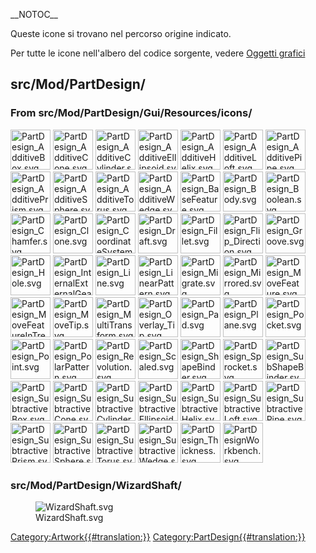 __NOTOC__
<languages/>

Queste icone si trovano nel percorso origine indicato.

Per tutte le icone nell'albero del codice sorgente, vedere [[Artwork/it|Oggetti grafici]]

== src/Mod/PartDesign/ ==

=== From src/Mod/PartDesign/Gui/Resources/icons/ ===

[[File:PartDesign_AdditiveBox.svg|64px]]
[[File:PartDesign_AdditiveCone.svg|64px]]
[[File:PartDesign_AdditiveCylinder.svg|64px]]
[[File:PartDesign_AdditiveEllipsoid.svg|64px]]
[[File:PartDesign_AdditiveHelix.svg|64px]]
[[File:PartDesign_AdditiveLoft.svg|64px]]
[[File:PartDesign_AdditivePipe.svg|64px]]
[[File:PartDesign_AdditivePrism.svg|64px]]
[[File:PartDesign_AdditiveSphere.svg|64px]]
[[File:PartDesign_AdditiveTorus.svg|64px]]
[[File:PartDesign_AdditiveWedge.svg|64px]]
[[File:PartDesign_BaseFeature.svg|64px]]
[[File:PartDesign_Body.svg|64px]]
[[File:PartDesign_Boolean.svg|64px]]
[[File:PartDesign_Chamfer.svg|64px]]
[[File:PartDesign_Clone.svg|64px]]
[[File:PartDesign_CoordinateSystem.svg|64px]]
[[File:PartDesign_Draft.svg|64px]]
[[File:PartDesign_Fillet.svg|64px]]
[[File:PartDesign_Flip_Direction.svg|64px]]
[[File:PartDesign_Groove.svg|64px]]
[[File:PartDesign_Hole.svg|64px]]
[[File:PartDesign_InternalExternalGear.svg|64px]]
[[File:PartDesign_Line.svg|64px]]
[[File:PartDesign_LinearPattern.svg|64px]]
[[File:PartDesign_Migrate.svg|64px]]
[[File:PartDesign_Mirrored.svg|64px]]
[[File:PartDesign_MoveFeature.svg|64px]]
[[File:PartDesign_MoveFeatureInTree.svg|64px]]
[[File:PartDesign_MoveTip.svg|64px]]
[[File:PartDesign_MultiTransform.svg|64px]]
[[File:PartDesign_Overlay_Tip.svg|64px]]
[[File:PartDesign_Pad.svg|64px]]
[[File:PartDesign_Plane.svg|64px]]
[[File:PartDesign_Pocket.svg|64px]]
[[File:PartDesign_Point.svg|64px]]
[[File:PartDesign_PolarPattern.svg|64px]]
[[File:PartDesign_Revolution.svg|64px]]
[[File:PartDesign_Scaled.svg|64px]]
[[File:PartDesign_ShapeBinder.svg|64px]]
[[File:PartDesign_Sprocket.svg|64px]]
[[File:PartDesign_SubShapeBinder.svg|64px]]
[[File:PartDesign_SubtractiveBox.svg|64px]]
[[File:PartDesign_SubtractiveCone.svg|64px]]
[[File:PartDesign_SubtractiveCylinder.svg|64px]]
[[File:PartDesign_SubtractiveEllipsoid.svg|64px]]
[[File:PartDesign_SubtractiveHelix.svg|64px]]
[[File:PartDesign_SubtractiveLoft.svg|64px]]
[[File:PartDesign_SubtractivePipe.svg|64px]]
[[File:PartDesign_SubtractivePrism.svg|64px]]
[[File:PartDesign_SubtractiveSphere.svg|64px]]
[[File:PartDesign_SubtractiveTorus.svg|64px]]
[[File:PartDesign_SubtractiveWedge.svg|64px]]
[[File:PartDesign_Thickness.svg|64px]]
[[File:PartDesignWorkbench.svg|64px]]

=== src/Mod/PartDesign/WizardShaft/ ===

[[Image:WizardShaft.svg]]


[[Category:Artwork{{#translation:}}]]
<noinclude>[[Category:PartDesign{{#translation:}}]]</noinclude> <!-- we don't want this transcluded -->